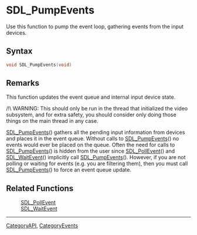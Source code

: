 
= SDL_PumpEvents =
Use this function to pump the event loop, gathering events from the input devices.


== Syntax ==
<syntaxhighlight lang='c++'>
void SDL_PumpEvents(void)
</syntaxhighlight>

== Remarks ==
This function updates the event queue and internal input device state.

/!\ WARNING: This should only be run in the thread that initialized the video subsystem, and for extra safety, you should consider only doing those things on the main thread in any case.

[[SDL_PumpEvents]]() gathers all the pending input information from devices and places it in the event queue. Without calls to [[SDL_PumpEvents]]() no events would ever be placed on the queue. Often the need for calls to [[SDL_PumpEvents]]() is hidden from the user since [[SDL_PollEvent]]() and [[SDL_WaitEvent]]() implicitly call [[SDL_PumpEvents]](). However, if you are not polling or waiting for events (e.g. you are filtering them), then you must call [[SDL_PumpEvents]]() to force an event queue update.

== Related Functions ==
:[[SDL_PollEvent]]
:[[SDL_WaitEvent]]

----
[[CategoryAPI]], [[CategoryEvents]]
